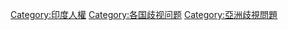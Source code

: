 [[Category:印度人權|Category:印度人權]]
[[Category:各国歧视问题|Category:各国歧视问题]]
[[Category:亞洲歧視問題|Category:亞洲歧視問題]]